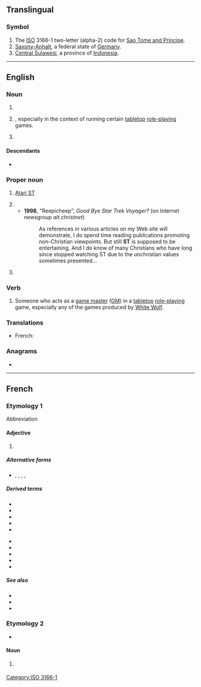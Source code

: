 {{also|Appendix:Variations of "st"}}
==Translingual==

===Symbol===
{{head|mul|symbol}}

# The [[ISO]] 3166-1 two-letter (alpha-2) code for [[Sao Tome and Principe]].
# [[Saxony-Anhalt]], a federal state of [[Germany]].
# [[Central Sulawesi]], a province of [[Indonesia]].

[[Category:ISO 3166-1]]

----

==English==
{{wikipedia|lang=en}}

===Noun===
{{en-noun|~}}

# {{init of|en|[[short ton]](s)}}
# {{init of|en|[[storyteller]]|nodot=1}}, especially in the context of running certain [[tabletop]] [[role-playing]] games.
# {{lb|en|uncountable}} {{abbreviation of|en|steam}}

====Descendants====
* {{sense|steam}} {{desc|fr|ST|bor=1}}

===Proper noun===
{{en-proper noun}}

# {{lb|en|computing}} [[w:Atari ST|Atari ST]]
# {{init of|en|[[Star Trek]]}}
#* '''1998''', "Reepicheep", ''Good Bye Star Trek Voyager?'' (on Internet newsgroup ''alt.christnet'')
#*: As references in various articles on my Web site will demonstrate, I do spend time reading publications promoting non-Christian viewpoints. But still '''ST''' is supposed to be entertaining. And I do know of many Christians who have long since stopped watching ST due to the unchristian values sometimes presented...
# {{lb|en|linguistics|Egyptology}} {{init of|en|Standard Theory}}

===Verb===
{{en-verb}}

# Someone who acts as a [[game master]] ([[GM]]) in a [[tabletop]] [[role-playing]] game, especially any of the games produced by [[w:White Wolf|White Wolf]].

===Translations===
{{trans-top|steam}}
* French: {{t|fr|ST}}
{{trans-mid}}
{{trans-bottom}}

===Anagrams===
* {{anagrams|en|a=st|T's|TS|Ts|t's|ts}}

----

==French==

===Etymology 1===
Abbreviation

====Adjective====
{{head|fr|adjective}}

# {{lb|fr|initialism|film}} {{init of|fr|[[sous-titrée]]||[[subtitled]]; a non-French film with French subtitles}}

=====Alternative forms=====
* {{l|fr|S.T.}}, {{l|fr|S. T.}}, {{l|fr|st}}, {{l|fr|s.t.}}, {{l|fr|s. t.}}

=====Derived terms=====
{{der-top}}
* {{l|fr|STA}}
* {{l|fr|STF}}
* {{l|fr|VASTF}}
* {{l|fr|VFSTA}}
* {{l|fr|VOAST}}
{{der-mid}}
* {{l|fr|VOASTF}}
* {{l|fr|VOFSTA}}
* {{l|fr|VOST}}
* {{l|fr|VOSTA}}
* {{l|fr|VOSTF}}
{{der-bottom}}

=====See also=====
* {{l|fr|VO}}
* {{l|fr|VA}}
* {{l|fr|VF}}

===Etymology 2===
* {{sense|vapeur}} {{bor|fr|en|ST}}

====Noun====
{{fr-noun|f|-}}

# {{m|en|ST|gloss=steam}} {{abbreviation of|fr|vapeur}}